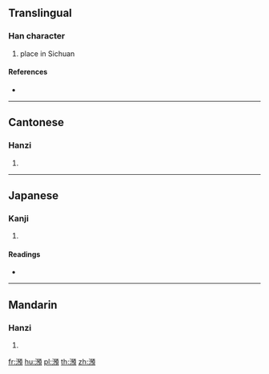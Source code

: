 {{character info/new}}
{{also|滪}}
==Translingual==

===Han character===
{{Han char|rn=85|rad=水|as=13|sn=16|four=31186|canj=ENNC}}

# place in Sichuan

====References====
* {{Han ref|kx=0653.010|dkj=18388|dj=1063.030|hdz=31765.060|uh=6FA6|ud=28582|bh=BF48|bd=48968}}

----

==Cantonese==

===Hanzi===
{{yue-hanzi|jyut=|y=yu6|sim=滪}}

# {{defn|lang=yue|sort=水13}}

----

==Japanese==

===Kanji===
{{ja-kanji|grade=|rs=水13}}

# {{defn|lang=ja|sort=水13}}

====Readings====
* {{ja-readings|on=[[よ]] (yo)|kun=}}

----

==Mandarin==

===Hanzi===
{{cmn-hanzi|sim=滪|pin=[[yù]] ([[yu4]])|wg=yü<sup>4</sup>}}

# {{defn|lang=cmn|sort=水13}}

[[fr:澦]]
[[hu:澦]]
[[pl:澦]]
[[th:澦]]
[[zh:澦]]